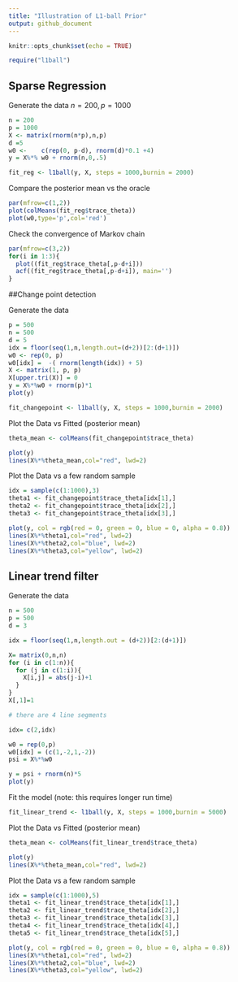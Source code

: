 ```yaml
---
title: "Illustration of L1-ball Prior"
output: github_document
---
```


```r
knitr::opts_chunk$set(echo = TRUE)

require("l1ball")
```

## Sparse Regression

Generate the data  $n=200, p=1000$
```r
n = 200
p = 1000
X <- matrix(rnorm(n*p),n,p)
d =5
w0 <-    c(rep(0, p-d), rnorm(d)*0.1 +4)
y = X%*% w0 + rnorm(n,0,.5)
```

```r
fit_reg <- l1ball(y, X, steps = 1000,burnin = 2000)
```

Compare the posterior mean vs the oracle
```r
par(mfrow=c(1,2))  
plot(colMeans(fit_reg$trace_theta))
plot(w0,type='p',col='red')
```


Check the convergence of Markov chain

```r
par(mfrow=c(3,2))  
for(i in 1:3){
  plot((fit_reg$trace_theta[,p-d+i]))
  acf((fit_reg$trace_theta[,p-d+i]), main='')
}

```




##Change point detection

Generate the data
```r
p = 500
n = 500
d = 5
idx = floor(seq(1,n,length.out=(d+2))[2:(d+1)])
w0 <- rep(0, p)
w0[idx] =  -( rnorm(length(idx)) + 5)
X <- matrix(1, p, p)
X[upper.tri(X)] = 0
y = X%*%w0 + rnorm(p)*1
plot(y)
```

```r
fit_changepoint <- l1ball(y, X, steps = 1000,burnin = 2000)
```

Plot the Data vs Fitted (posterior mean)
```r

theta_mean <- colMeans(fit_changepoint$trace_theta)

plot(y)
lines(X%*%theta_mean,col="red", lwd=2)

```

Plot the Data vs a few random sample
```r

idx = sample(c(1:1000),3)
theta1 <- fit_changepoint$trace_theta[idx[1],]
theta2 <- fit_changepoint$trace_theta[idx[2],]
theta3 <- fit_changepoint$trace_theta[idx[3],]

plot(y, col = rgb(red = 0, green = 0, blue = 0, alpha = 0.8))
lines(X%*%theta1,col="red", lwd=2)
lines(X%*%theta2,col="blue", lwd=2)
lines(X%*%theta3,col="yellow", lwd=2)

```



## Linear trend filter

Generate the data


```r
n = 500
p = 500
d = 3

idx = floor(seq(1,n,length.out = (d+2))[2:(d+1)])

X= matrix(0,n,n)
for (i in c(1:n)){
  for (j in c(1:i)){
    X[i,j] = abs(j-i)+1
  }
}
X[,1]=1

# there are 4 line segments

idx= c(2,idx)

w0 = rep(0,p)
w0[idx] = (c(1,-2,1,-2))
psi = X%*%w0

y = psi + rnorm(n)*5
plot(y)
```

Fit the model (note: this requires longer run time)

```r
fit_linear_trend <- l1ball(y, X, steps = 1000,burnin = 5000)
```


Plot the Data vs Fitted (posterior mean)
```r

theta_mean <- colMeans(fit_linear_trend$trace_theta)

plot(y)
lines(X%*%theta_mean,col="red", lwd=2)

```




Plot the Data vs a few random sample
```r

idx = sample(c(1:1000),5)
theta1 <- fit_linear_trend$trace_theta[idx[1],]
theta2 <- fit_linear_trend$trace_theta[idx[2],]
theta3 <- fit_linear_trend$trace_theta[idx[3],]
theta4 <- fit_linear_trend$trace_theta[idx[4],]
theta5 <- fit_linear_trend$trace_theta[idx[5],]

plot(y, col = rgb(red = 0, green = 0, blue = 0, alpha = 0.8))
lines(X%*%theta1,col="red", lwd=2)
lines(X%*%theta2,col="blue", lwd=2)
lines(X%*%theta3,col="yellow", lwd=2)

```